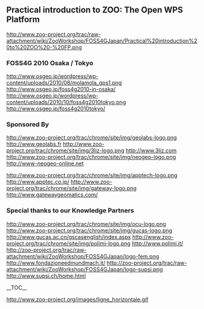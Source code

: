 
== Practical introduction to ZOO: The Open WPS Platform ==

[[http://www.zoo-project.org/trac/raw-attachment/wiki/ZooWorkshop/FOSS4GJapan/Practical%20introduction%20to%20ZOO%20-%20FP.png]]

=== FOSS4G 2010 Osaka / Tokyo ===

  

[[http://www.osgeo.jp/wordpress/wp-content/uploads/2010/08/molamola_gps1.png]]
http://www.osgeo.jp/foss4g2010-in-osaka/
[[http://www.osgeo.jp/wordpress/wp-content/uploads/2010/10/foss4g2010tokyo.png]]
http://www.osgeo.jp/foss4g2010tokyo/

=== Sponsored By ===

[[http://www.zoo-project.org/trac/chrome/site/img/geolabs-logo.png]]
http://www.geolabs.fr
[[http://www.zoo-project.org/trac/chrome/site/img/3liz-logo.png]]
http://www.3liz.com
[[http://www.zoo-project.org/trac/chrome/site/img/neogeo-logo.png]]
http://www-neogeo-online.net

  

[[http://www.zoo-project.org/trac/chrome/site/img/apptech-logo.png]]
http://www.apptec.co.jp/
[[http://www.zoo-project.org/trac/chrome/site/img/gateway-logo.png]]
http://www.gatewaygeomatics.com/

  
=== Special thanks to our Knowledge Partners ===

[[http://www.zoo-project.org/trac/chrome/site/img/ocu-logo.png]]
[[http://www.zoo-project.org/trac/chrome/site/img/gucas-logo.png]]
http://www.gucas.ac.cn/gscasenglish/index.aspx
[[http://www.zoo-project.org/trac/chrome/site/img/polimi-logo.png]]
http://www.polimi.it/
[[http://zoo-project.org/trac/raw-attachment/wiki/ZooWorkshop/FOSS4GJapan/logo-fem.png]]
http://www.fondazioneedmundmach.it/
[[http://zoo-project.org/trac/raw-attachment/wiki/ZooWorkshop/FOSS4GJapan/logo-supsi.png]]
http://www.supsi.ch/home.html

  


__TOC__ 

[[http://www.zoo-project.org/images/ligne_horizontale.gif]]




